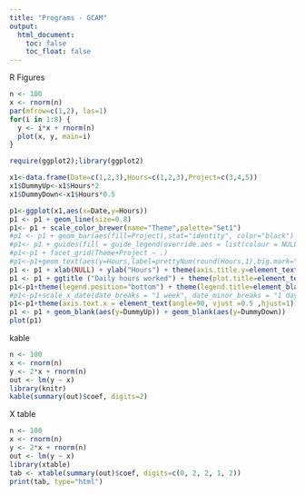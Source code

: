 ```yaml
---
title: "Programs - GCAM"
output:
  html_document:
    toc: false 
    toc_float: false
---
```


R Figures

```r
n <- 100
x <- rnorm(n)
par(mfrow=c(1,2), las=1)
for(i in 1:8) {
  y <- i*x + rnorm(n)
  plot(x, y, main=i)
}
```

```r
require(ggplot2);library(ggplot2)

x1<-data.frame(Date=c(1,2,3),Hours=c(1,2,3),Project=c(3,4,5))
x1$DummyUp<-x1$Hours*2
x1$DummyDown<-x1$Hours*0.5

p1<-ggplot(x1,aes(x=Date,y=Hours)) 
p1 <- p1 + geom_line(size=0.8) 
p1<- p1 + scale_color_brewer(name="Theme",palette="Set1")
#p1 <- p1 + geom_bar(aes(fill=Project),stat="identity", color="black") 
#p1<- p1 + guides(fill = guide_legend(override.aes = list(colour = NULL),ncol=4))
#p1<-p1 + facet_grid(Theme+Project ~ .)
#p1<-p1+geom_text(aes(y=Hours,label=prettyNum(round(Hours,1),big.mark=",")),size=2,hjust=-0.2,angle=90)
p1 <- p1 + xlab(NULL) + ylab("Hours") + theme(axis.title.y=element_text(margin=margin(r=10)))
p1 <- p1 + ggtitle ("Daily hours worked") + theme(plot.title=element_text(face="bold",size=18,margin = margin(b=20)))
p1<-p1+theme(legend.position="bottom") + theme(legend.title=element_blank())
#p1<-p1+scale_x_date(date_breaks = "1 week", date_minor_breaks = "1 day", date_labels = "%d-%b-%Y")
p1<-p1+theme(axis.text.x = element_text(angle=90, vjust =0.5 ,hjust=1))
p1 <- p1 + geom_blank(aes(y=DummyUp)) + geom_blank(aes(y=DummyDown))
plot(p1)
```

kable

```r
n <- 100
x <- rnorm(n)
y <- 2*x + rnorm(n)
out <- lm(y ~ x)
library(knitr)
kable(summary(out)$coef, digits=2)
```

X table

```r
n <- 100
x <- rnorm(n)
y <- 2*x + rnorm(n)
out <- lm(y ~ x)
library(xtable)
tab <- xtable(summary(out)$coef, digits=c(0, 2, 2, 1, 2))
print(tab, type="html")
```
